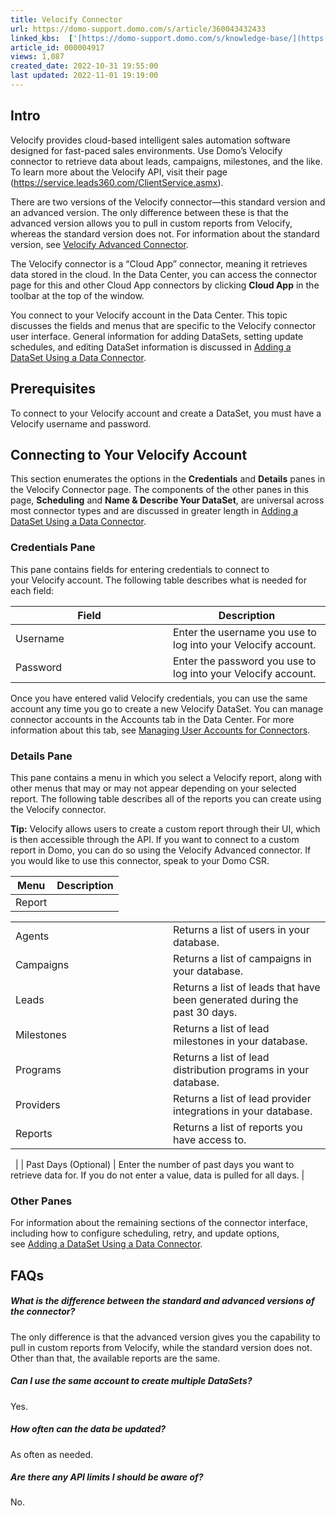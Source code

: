 ```yaml
---
title: Velocify Connector
url: https://domo-support.domo.com/s/article/360043432433
linked_kbs:  ['[https://domo-support.domo.com/s/knowledge-base/](https://domo-support.domo.com/s/knowledge-base/)', '[https://domo-support.domo.com/s/](https://domo-support.domo.com/s/)', '[https://domo-support.domo.com/s/topic/0TO5w000000ZammGAC](https://domo-support.domo.com/s/topic/0TO5w000000ZammGAC)', '[https://domo-support.domo.com/s/topic/0TO5w000000ZanLGAS](https://domo-support.domo.com/s/topic/0TO5w000000ZanLGAS)', '[https://domo-support.domo.com/s/topic/0TO5w000000ZaoQGAS](https://domo-support.domo.com/s/topic/0TO5w000000ZaoQGAS)', '[https://domo-support.domo.com/s/article/360042928054](https://domo-support.domo.com/s/article/360042928054)', '[https://domo-support.domo.com/s/article/360042926274](https://domo-support.domo.com/s/article/360042926274)', '[https://domo-support.domo.com/s/article/360042926054](https://domo-support.domo.com/s/article/360042926054)', '[https://domo-support.domo.com/s/article/360043432433](https://domo-support.domo.com/s/article/360043432433)', '[https://domo-support.domo.com/s/topic/0TO5w000000ZaoQGAS/api-connectors](https://domo-support.domo.com/s/topic/0TO5w000000ZaoQGAS/api-connectors)', '[https://domo-support.domo.com/s/article/360043429933](https://domo-support.domo.com/s/article/360043429933)', '[https://domo-support.domo.com/s/article/360043429953](https://domo-support.domo.com/s/article/360043429953)', '[https://domo-support.domo.com/s/article/360042925494](https://domo-support.domo.com/s/article/360042925494)', '[https://domo-support.domo.com/s/article/4408174643607](https://domo-support.domo.com/s/article/4408174643607)', '[https://domo-support.domo.com/s/article/360043429913](https://domo-support.domo.com/s/article/360043429913)', '[https://domo-support.domo.com/s/login/](https://domo-support.domo.com/s/login/)']
article_id: 000004917
views: 1,087
created_date: 2022-10-31 19:55:00
last updated: 2022-11-01 19:19:00
---
```




Intro
-----


Velocify provides cloud-based intelligent sales automation software designed for fast-paced sales environments. Use Domo's Velocify connector to retrieve data about leads, campaigns, milestones, and the like. To learn more about the Velocify API, visit their page (<https://service.leads360.com/ClientService.asmx>).


There are two versions of the Velocify connector—this standard version and an advanced version. The only difference between these is that the advanced version allows you to pull in custom reports from Velocify, whereas the standard version does not. For information about the standard version, see [Velocify Advanced Connector](/s/article/360042928054 "Velocify Advanced Connector").


The Velocify connector is a "Cloud App" connector, meaning it retrieves data stored in the cloud. In the Data Center, you can access the connector page for this and other Cloud App connectors by clicking **Cloud App** in the toolbar at the top of the window.


You connect to your Velocify account in the Data Center. This topic discusses the fields and menus that are specific to the Velocify connector user interface. General information for adding DataSets, setting update schedules, and editing DataSet information is discussed in [Adding a DataSet Using a Data Connector](/s/article/360042926274 "Adding a DataSet Using a Data Connector").


Prerequisites
-------------


To connect to your Velocify account and create a DataSet, you must have a Velocify username and password.


Connecting to Your Velocify Account
-----------------------------------


This section enumerates the options in the **Credentials** and **Details** panes in the Velocify Connector page. The components of the other panes in this page, **Scheduling** and **Name & Describe Your DataSet**, are universal across most connector types and are discussed in greater length in [Adding a DataSet Using a Data Connector](/s/article/360042926274 "Adding a DataSet Using a Data Connector").


### Credentials Pane


This pane contains fields for entering credentials to connect to your Velocify account. The following table describes what is needed for each field:  




| Field | Description |
| --- | --- |
| Username | Enter the username you use to log into your Velocify account. |
| Password | Enter the password you use to log into your Velocify account. |


Once you have entered valid Velocify credentials, you can use the same account any time you go to create a new Velocify DataSet. You can manage connector accounts in the Accounts tab in the Data Center. For more information about this tab, see [Managing User Accounts for Connectors](/s/article/360042926054 "Managing User Accounts for Connectors").


### Details Pane


This pane contains a menu in which you select a Velocify report, along with other menus that may or may not appear depending on your selected report. The following table describes all of the reports you can create using the Velocify connector.




 

**Tip:** Velocify allows users to create a custom report through their UI, which is then accessible through the API. If you want to connect to a custom report in Domo, you can do so using the Velocify Advanced connector. If you would like to use this connector, speak to your Domo CSR.





| Menu | Description |
| --- | --- |
| Report | 

|  |  |
| --- | --- |
| Agents  | Returns a list of users in your database.  |
| Campaigns | Returns a list of campaigns in your database.  |
| Leads | Returns a list of leads that have been generated during the past 30 days. |
| Milestones | Returns a list of lead milestones in your database. |
| Programs | Returns a list of lead distribution programs in your database. |
| Providers | Returns a list of lead provider integrations in your database. |
| Reports | Returns a list of reports you have access to. |

  |
| Past Days (Optional) | Enter the number of past days you want to retrieve data for. If you do not enter a value, data is pulled for all days. |


### Other Panes


For information about the remaining sections of the connector interface, including how to configure scheduling, retry, and update options, see [Adding a DataSet Using a Data Connector](/s/article/360042926274 "Adding a DataSet Using a Data Connector").


FAQs
----


##### What is the difference between the standard and advanced versions of the connector?


The only difference is that the advanced version gives you the capability to pull in custom reports from Velocify, while the standard version does not. Other than that, the available reports are the same.


##### Can I use the same account to create multiple DataSets?


Yes.


##### How often can the data be updated?


As often as needed.


##### Are there any API limits I should be aware of?


No.

